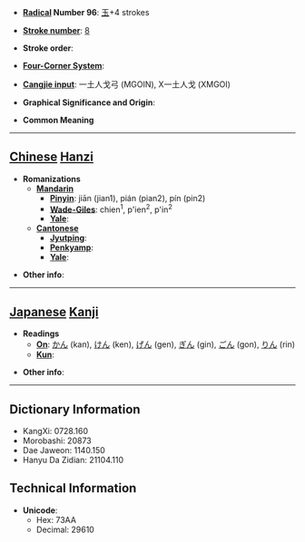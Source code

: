* '''[[Wiktionary:Chinese radical index| Radical]] Number 96''': [[Wiktionary:Chinese radical index 玉|玉]]+4 strokes

* '''[[Wiktionary:Chinese total strokes index|Stroke number]]''': [[Wiktionary:Chinese total strokes index 8|8]]

* '''Stroke order''': 

* '''[[Wiktionary:Chinese four corner index|Four-Corner System]]''': 

* '''[[Wiktionary:Chinese Cangjie index|Cangjie input]]''': 一土人戈弓 (MGOIN), X一土人戈 (XMGOI)

* '''Graphical Significance and Origin''': 

* '''Common Meaning'''

----

== [[Chinese]] [[Hanzi]] ==

* '''Romanizations'''
** '''[[Mandarin]]'''
*** '''[[Pinyin]]''': jiān (jian1), pián (pian2), pín (pin2)
*** '''[[Wade-Giles]]''': chien<sup>1</sup>, p'ien<sup>2</sup>, p'in<sup>2</sup>
*** '''[[Yale]]''': 
** '''[[Cantonese]]'''
*** '''[[Jyutping]]''':
*** '''[[Penkyamp]]''': 
*** '''[[Yale]]''': 

* '''Other info''': 

----

== [[Japanese]] [[Kanji]] ==

* '''Readings'''
** '''[[On]]''': [[かん]] (kan), [[けん]] (ken), [[げん]] (gen), [[ぎん]] (gin), [[ごん]] (gon), [[りん]] (rin)
** '''[[Kun]]''': 

* '''Other info''':  

----

== Dictionary Information ==

* KangXi: 0728.160
* Morobashi: 20873
* Dae Jaweon: 1140.150
* Hanyu Da Zidian: 21104.110

== Technical Information ==

* '''Unicode''':
** Hex: 73AA
** Decimal: 29610